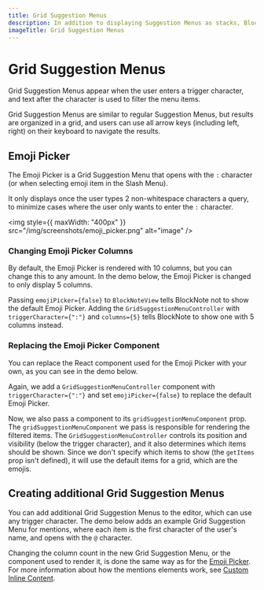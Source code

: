 ```yaml
---
title: Grid Suggestion Menus
description: In addition to displaying Suggestion Menus as stacks, BlockNote also supports displaying them as grids.
imageTitle: Grid Suggestion Menus
---
```



# Grid Suggestion Menus

Grid Suggestion Menus appear when the user enters a trigger character, and text after the character is used to filter the menu items.

Grid Suggestion Menus are similar to regular Suggestion Menus, but results are organized in a grid, and users can use all arrow keys (including left, right) on their keyboard to navigate the results.

## Emoji Picker

The Emoji Picker is a Grid Suggestion Menu that opens with the `:` character (or when selecting emoji item in the Slash Menu).

It only displays once the user types 2 non-whitespace characters a query, to minimize cases where the user only wants to enter the `:` character.

<img
  style={{ maxWidth: "400px" }}
  src="/img/screenshots/emoji_picker.png"
  alt="image"
/>

### Changing Emoji Picker Columns

By default, the Emoji Picker is rendered with 10 columns, but you can change this to any amount. In the demo below, the Emoji Picker is changed to only display 5 columns.

<Example name="ui-components/suggestion-menus-emoji-picker-columns" />

Passing `emojiPicker={false}` to `BlockNoteView` tells BlockNote not to show the default Emoji Picker. Adding the `GridSuggestionMenuController` with `triggerCharacter={":"}` and `columns={5}` tells BlockNote to show one with 5 columns instead.

### Replacing the Emoji Picker Component

You can replace the React component used for the Emoji Picker with your own, as you can see in the demo below.

<Example name="ui-components/suggestion-menus-emoji-picker-component" />

Again, we add a `GridSuggestionMenuController` component with `triggerCharacter={":"}` and set `emojiPicker={false}` to replace the default Emoji Picker.

Now, we also pass a component to its `gridSuggestionMenuComponent` prop. The `gridSuggestionMenuComponent` we pass is responsible for rendering the filtered items. The `GridSuggestionMenuController` controls its position and visibility (below the trigger character), and it also determines which items should be shown. Since we don't specify which items to show (the `getItems` prop isn't defined), it will use the default items for a grid, which are the emojis.

## Creating additional Grid Suggestion Menus

You can add additional Grid Suggestion Menus to the editor, which can use any trigger character. The demo below adds an example Grid Suggestion Menu for mentions, where each item is the first character of the user's name, and opens with the `@` character.

<Example name="ui-components/suggestion-menus-grid-mentions" />

Changing the column count in the new Grid Suggestion Menu, or the component used to render it, is done the same way as for the [Emoji Picker](/docs/advanced/grid-suggestion-menus#emoji-picker). For more information about how the mentions elements work, see [Custom Inline Content](/docs/custom-schemas/custom-inline-content).
